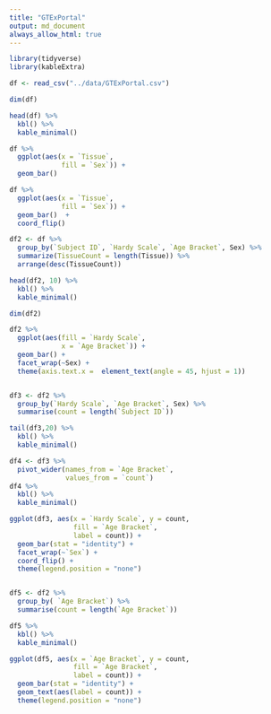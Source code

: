 ```yaml
---
title: "GTExPortal"
output: md_document
always_allow_html: true
---
```


```r

library(tidyverse)
library(kableExtra)

df <- read_csv("../data/GTExPortal.csv")

dim(df)

head(df) %>%
  kbl() %>%
  kable_minimal()

df %>%
  ggplot(aes(x = `Tissue`, 
             fill = `Sex`)) +
  geom_bar()  

df %>%
  ggplot(aes(x = `Tissue`, 
             fill = `Sex`)) +
  geom_bar()  +
  coord_flip()

df2 <- df %>% 
  group_by(`Subject ID`, `Hardy Scale`, `Age Bracket`, Sex) %>%
  summarize(TissueCount = length(Tissue)) %>%
  arrange(desc(TissueCount))  

head(df2, 10) %>%
  kbl() %>%
  kable_minimal()

dim(df2)

df2 %>%
  ggplot(aes(fill = `Hardy Scale`, 
             x = `Age Bracket`)) +
  geom_bar() +
  facet_wrap(~Sex) +
  theme(axis.text.x =  element_text(angle = 45, hjust = 1))


df3 <- df2 %>%
  group_by(`Hardy Scale`, `Age Bracket`, Sex) %>%
  summarise(count = length(`Subject ID`)) 

tail(df3,20) %>%
  kbl() %>%
  kable_minimal()

df4 <- df3 %>%
  pivot_wider(names_from = `Age Bracket`,
              values_from = `count`)
df4 %>%
  kbl() %>%
  kable_minimal()

ggplot(df3, aes(x = `Hardy Scale`, y = count,
                fill = `Age Bracket`,
                label = count)) +
  geom_bar(stat = "identity") +
  facet_wrap(~`Sex`) +
  coord_flip() +
  theme(legend.position = "none")


df5 <- df2 %>%
  group_by( `Age Bracket`) %>%
  summarise(count = length(`Age Bracket`)) 

df5 %>%
  kbl() %>%
  kable_minimal()

ggplot(df5, aes(x = `Age Bracket`, y = count,
                fill = `Age Bracket`,
                label = count)) +
  geom_bar(stat = "identity") +
  geom_text(aes(label = count)) +
  theme(legend.position = "none")


```